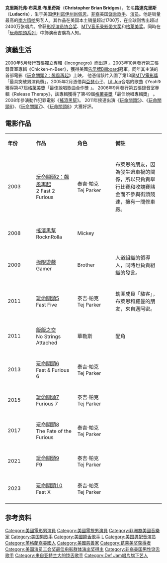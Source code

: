 {{noteTA
|T=zh-hans:卢达克里斯;zh-hant:路達克里斯;
|1=zh-hans:卢达克里斯;zh-hant:路達克里斯;}}
{{藝人
| Name = 卢达克里斯<br/>Ludacris
| Img = Ludacris 2008.jpg
| Img_capt = 卢达克里斯参加 "Max Payne" 首演（于加州好莱坞，2008年10月13日）
| Img_size = 
| Landscape = no
| Background = solo_singer
| Birth_name = Christopher Brian Bridges<ref>{{cite web |url=http://www.vibe.com/celebs/about.html?id=66 |title=存档副本 |accessdate=2009-10-18 |deadurl=yes |archiveurl=https://web.archive.org/web/20081006232951/http://www.vibe.com/celebs/about.html?id=66 |archivedate=2008-10-06 |df= }}</ref>
| Alias = DJ Chris Lova Lova
| birth_date = {{Birth date and age|mf=yes|1977|9|11}}
| birth_place = {{USA}}[[伊利诺伊州|伊利诺伊州]][[尚佩恩_(伊利諾伊州)|尚佩恩]]
| Origin = {{USA}}[[乔治亚州|乔治亚州]][[亚特兰大|亚特兰大]]
| Instrument = [[说唱歌手|说唱歌手]]
| Voice_type = 
| Genre = [[嘻哈音乐|嘻哈音乐]]
| Occupation = 電台名人、[[说唱歌手|说唱歌手]]、[[演员|演员]]
| 代表作 = 《[[玩命關頭系列|玩命關頭系列]]》
| Years_active = 1998年至今
| Label = [[Disturbing_tha_Peace|DTP]], [[Def_Jam_Recordings|Def Jam]]
| Associated_acts = [[Kelly_Rowland|凱莉羅蘭]] 、[[大衛庫塔|大衛庫塔]]、[[亞瑟小子|亞瑟小子]]、[[妮琪·米娜|妮琪·米娜]]
| URL = [http://www.ludaversal.com/ www.ludaversal.com]
}}

'''克里斯托弗·布莱恩·布里奇斯'''（'''Christopher Brian Bridges'''），艺名'''路達克里斯'''（'''Ludacris'''），生于美国[[伊利诺伊州|伊利诺伊州]][[尚佩恩|尚佩恩]]，[[非裔美国人|非裔]]美国[[说唱歌手|饶舌歌手]]、[[演员|演员]]。他是销量最高的[[南方嘻哈|南方嘻哈]]男艺人，其作品在美国本土销量超过1700万，在全球则售出超过2400万张唱片。曾获[[影视演员协会奖|影视演员协会奖]]、[[MTV音乐录影带大奖|MTV音乐录影带大奖]]和[[格莱美奖|格莱美奖]]。同時在「[[玩命關頭系列|玩命關頭系列]]」中飾演泰吉廣為人知。


== 演藝生活 ==
2000年5月發行首張獨立專輯《Incognegro》而出道 。2003年10月發行第三張錄音室專輯《Chicken-n-Beer》，獲得美國[[告示牌|告示牌]]Billboard冠軍。同年其主演的首部電影《[[玩命關頭2：飆風再起|玩命關頭2：飆風再起]]》上映，
他憑借該片入圍了第13屆[[MTV電影獎|MTV電影獎]]「最具突破男演員獎」。2005年2月憑借與[[亞瑟小子|亞瑟小子]]、[[Lil_Jon|Lil Jon]]合唱的歌曲《Yeah!》獲得第47屆[[格萊美獎|格萊美獎]]「最佳說唱歌曲合作獎 」。
2006年9月發行第五張錄音室專輯《Release Therapy》，該專輯獲得了第49屆[[格萊美獎|格萊美獎]]「最佳說唱專輯獎」 。2008年參演動作犯罪電影《[[搖滾黑幫|搖滾黑幫]]》。
2011年接連出演《[[玩命關頭5|玩命關頭5]]》、《[[玩命關頭6|玩命關頭6]]》、《[[玩命關頭7|玩命關頭7]]》、《[[玩命關頭8|玩命關頭8]]》大獲好評。

== 電影作品 ==
{|class="wikitable" width="57%" style="font-size:85%;"
|- style="background:cornflowerblue; color:white" align=center
|style="width:2%"|'''年份'''
|style="width:2%"|'''作品'''
|style="width:3%"|'''角色'''
|style="width:6%"|'''備註'''
|-
|-align=center 
| 2003 || [[玩命關頭2：飆風再起|玩命關頭2：飆風再起]]<br />2 Fast 2 Furious || 泰吉·帕克<br/>Tej Parker || 布萊恩的朋友，因為發生過車禍的關係，所以只負責舉行比賽和收競賽賭金而不參與街頭競速，擁有一間修車廠。
|-
|-align=center 
| 2008 || [[搖滾黑幫|搖滾黑幫]]<br />RocknRolla || Mickey ||
|-
|-align=center 
| 2009 || [[極限遊戲|極限遊戲]]<br />Gamer || Brother|| 人道組織的領導人，同時也負責組織的發言。
|-
|-align=center 
| 2011 || [[玩命關頭5|玩命關頭5]]<br />Fast Five ||  泰吉·帕克<br/>Tej Parker || 劫匪成員「駭客」，布萊恩和羅曼的朋友，來自邁阿密。
|-
|-align=center
| 2011 || [[飯飯之交|飯飯之交]]<br />No Strings Attached ||  華勒斯<br/> || 配角
|-
|-align=center 
| 2013 || [[玩命關頭6|玩命關頭6]]<br />Fast & Furious 6 || 泰吉·帕克<br/>Tej Parker || 
|-
|-align=center 
| 2015 || [[玩命關頭7|玩命關頭7]]<br />Furious 7|| 泰吉·帕克<br/>Tej Parker  || 
|-
|-align=center 
| 2017 || [[玩命關頭8|玩命關頭8]]<br />The Fate of the Furious|| 泰吉·帕克<br/>Tej Parker  || 
|-
|-align=center 
| 2021|| [[玩命關頭9|玩命關頭9]]<br />F9|| 泰吉·帕克<br/>Tej Parker  || 
|-
|-align=center 
| 2023|| [[玩命關頭10|玩命關頭10]]<br />Fast X|| 泰吉·帕克<br/>Tej Parker  || 
|-
|}

== 参考资料 ==
{{reflist}}

{{2001至2010年美国演员工会奖最佳电影群体演出奖}}

{{Authority control}}
{{DEFAULTSORT:Ludacris}}

[[Category:美國電影男演員|Category:美國電影男演員]]
[[Category:美國電視男演員|Category:美國電視男演員]]
[[Category:非洲裔美國音樂家|Category:非洲裔美國音樂家]]
[[Category:美国男歌手|Category:美国男歌手]]
[[Category:美國饒舌歌手|Category:美國饒舌歌手]]
[[Category:喬治亞州立大學校友|L]]
[[Category:美国男配音演员|Category:美国男配音演员]]
[[Category:英格蘭裔美國人|Category:英格蘭裔美國人]]
[[Category:美國慈善家|Category:美國慈善家]]
[[Category:葛莱美奖获得者|Category:葛莱美奖获得者]]
[[Category:美国演员工会奖最佳电影群体演出奖得主|Category:美国演员工会奖最佳电影群体演出奖得主]]
[[Category:非裔美国男性饶舌歌手|Category:非裔美国男性饶舌歌手]]
[[Category:来自亚特兰大的饶舌歌手|Category:来自亚特兰大的饶舌歌手]]
[[Category:Def_Jam唱片旗下艺人|Category:Def Jam唱片旗下艺人]]